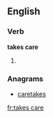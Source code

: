 ==English==

===Verb===
'''takes care'''

# {{third-person singular of|take care}}

===Anagrams===
* [[caretakes#English|caretakes]]

[[fr:takes care]]